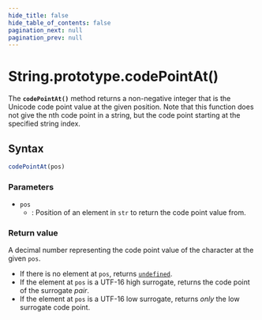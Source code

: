 ```yaml
---
hide_title: false
hide_table_of_contents: false
pagination_next: null
pagination_prev: null
---
```

# String.prototype.codePointAt()

The **`codePointAt()`** method returns a non-negative integer
that is the Unicode code point value at the given position.
Note that this function does not give the nth code point in a string,
but the code point starting at the specified string index.

## Syntax

```js
codePointAt(pos)
```

### Parameters

- `pos`
  - : Position of an element in `str` to return the code point value
    from.

### Return value

A decimal number representing the code point value of the character at the given `pos`.

- If there is no element at `pos`, returns [`undefined`](../../../globals/undefined.md).
- If the element at `pos` is a UTF-16 high surrogate, returns the code point of the surrogate _pair_.
- If the element at `pos` is a UTF-16 low surrogate, returns _only_ the low surrogate code point.
